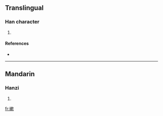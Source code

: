 ==Translingual==

===Han character===
{{Han char|rn=38|rad=女|as=11|sn=14|four=|canj=女木中人 (VDLO)}}

# {{defn|Han|sort=女11}}

====References====
* {{Han ref|kx=0270.311|dkj=06667|hdz=21076.020|uh=5AF0|ud=23280}}

----

==Mandarin==

===Hanzi===
{{cmn-hanzi|pin=[[nèn]] ([[nen4]])|wg=nen<sup>4</sup>}}

# {{defn|Mandarin}}

[[fr:嫰]]